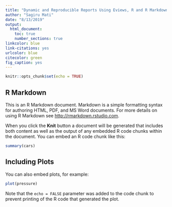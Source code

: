 ```yaml
---
title: "Dynamic and Reproducible Reports Using Eviews, R and R Markdown"
author: "Sagiru Mati"
date: "8/13/2019"
output: 
  html_document:
    toc: true
    number_sections: true
linkcolor: blue
link-citations: yes
urlcolor: blue
citecolor: green
fig_caption: yes
---
```


```r
knitr::opts_chunk$set(echo = TRUE)
```

## R Markdown

This is an R Markdown document. Markdown is a simple formatting syntax for authoring HTML, PDF, and MS Word documents. For more details on using R Markdown see <http://rmarkdown.rstudio.com>.

When you click the **Knit** button a document will be generated that includes both content as well as the output of any embedded R code chunks within the document. You can embed an R code chunk like this:

```r
summary(cars)
```

## Including Plots

You can also embed plots, for example:

```r
plot(pressure)
```

Note that the `echo = FALSE` parameter was added to the code chunk to prevent printing of the R code that generated the plot.
